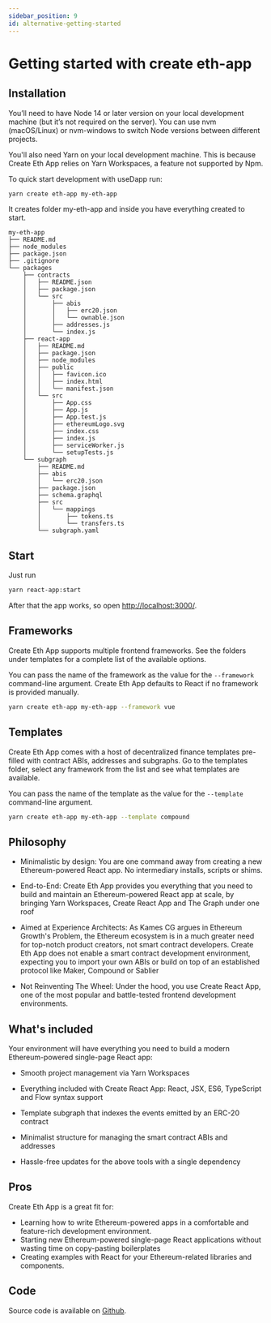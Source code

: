 ```yaml
---
sidebar_position: 9
id: alternative-getting-started
---
```


#  Getting started with create eth-app

## Installation

You’ll need to have Node 14 or later version on your local development machine (but it’s not required on the server). You can use nvm (macOS/Linux) or nvm-windows to switch Node versions between different projects.

You'll also need Yarn on your local development machine. This is because Create Eth App relies on Yarn Workspaces, a feature not supported by Npm.

To quick start development with useDapp run:

```bash yarn
yarn create eth-app my-eth-app
```

It creates folder my-eth-app and inside you have everything created to start.

```
my-eth-app
├── README.md
├── node_modules
├── package.json
├── .gitignore
└── packages
    ├── contracts
    │   ├── README.json
    │   ├── package.json
    │   └── src
    │       ├── abis
    │       │   ├── erc20.json
    │       │   └── ownable.json
    │       ├── addresses.js
    │       └── index.js
    ├── react-app
    │   ├── README.md
    │   ├── package.json
    │   ├── node_modules
    │   ├── public
    │   │   ├── favicon.ico
    │   │   ├── index.html
    │   │   └── manifest.json
    │   └── src
    │       ├── App.css
    │       ├── App.js
    │       ├── App.test.js
    │       ├── ethereumLogo.svg
    │       ├── index.css
    │       ├── index.js
    │       ├── serviceWorker.js
    │       └── setupTests.js
    └── subgraph
        ├── README.md
        ├── abis
        │   └── erc20.json
        ├── package.json
        ├── schema.graphql
        ├── src
        │   └── mappings
        │       ├── tokens.ts
        │       └── transfers.ts
        └── subgraph.yaml
```

## Start

Just run

```bash yarn
yarn react-app:start
```

After that the app works, so open [http://localhost:3000/](http://localhost:3000/).

## Frameworks
Create Eth App supports multiple frontend frameworks. See the folders under templates for a complete list of the available options.

You can pass the name of the framework as the value for the `--framework` command-line argument. Create Eth App defaults to React if no framework is provided manually.

```bash yarn
yarn create eth-app my-eth-app --framework vue
```

## Templates

Create Eth App comes with a host of decentralized finance templates pre-filled with contract ABIs, addresses and subgraphs. Go to the templates folder, select any framework from the list and see what templates are available.

You can pass the name of the template as the value for the `--template` command-line argument.

```bash yarn
yarn create eth-app my-eth-app --template compound
```

## Philosophy

* Minimalistic by design: You are one command away from creating a new Ethereum-powered React app. No intermediary installs, scripts or shims.

* End-to-End: Create Eth App provides you everything that you need to build and maintain an Ethereum-powered React app at scale, by bringing Yarn Workspaces, Create React App and The Graph under one roof

* Aimed at Experience Architects: As Kames CG argues in Ethereum Growth's Problem, the Ethereum ecosystem is in a much greater need for top-notch product creators, not smart contract developers. Create Eth App does not enable a smart contract development environment, expecting you to import your own ABIs or build on top of an established protocol like Maker, Compound or Sablier

* Not Reinventing The Wheel: Under the hood, you use Create React App, one of the most popular and battle-tested frontend development environments.

## What's included

Your environment will have everything you need to build a modern Ethereum-powered single-page React app:

* Smooth project management via Yarn Workspaces

* Everything included with Create React App: React, JSX, ES6, TypeScript and Flow syntax support

* Template subgraph that indexes the events emitted by an ERC-20 contract

* Minimalist structure for managing the smart contract ABIs and addresses

* Hassle-free updates for the above tools with a single dependency

## Pros

Create Eth App is a great fit for:

* Learning how to write Ethereum-powered apps in a comfortable and feature-rich development environment.
* Starting new Ethereum-powered single-page React applications without wasting time on copy-pasting boilerplates
* Creating examples with React for your Ethereum-related libraries and components.

## Code

Source code is available on [Github](https://github.com/paulrberg/create-eth-app).
